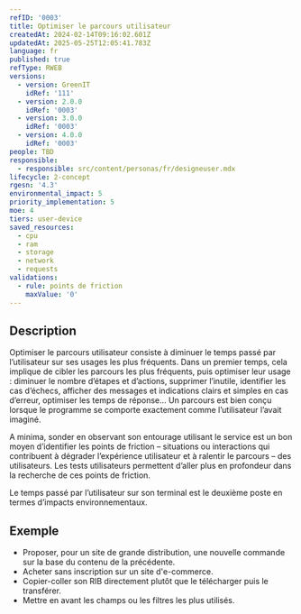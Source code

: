 ```yaml
---
refID: '0003'
title: Optimiser le parcours utilisateur
createdAt: 2024-02-14T09:16:02.601Z
updatedAt: 2025-05-25T12:05:41.783Z
language: fr
published: true
refType: RWEB
versions:
  - version: GreenIT
    idRef: '111'
  - version: 2.0.0
    idRef: '0003'
  - version: 3.0.0
    idRef: '0003'
  - version: 4.0.0
    idRef: '0003'
people: TBD
responsible:
  - responsible: src/content/personas/fr/designeuser.mdx
lifecycle: 2-concept
rgesn: '4.3'
environmental_impact: 5
priority_implementation: 5
moe: 4
tiers: user-device
saved_resources:
  - cpu
  - ram
  - storage
  - network
  - requests
validations:
  - rule: points de friction
    maxValue: '0'
---
```


## Description

Optimiser le parcours utilisateur consiste à diminuer le temps passé par l’utilisateur sur ses usages les plus fréquents. Dans un premier temps, cela implique de cibler les parcours les plus fréquents, puis optimiser leur usage : diminuer le nombre d’étapes et d’actions, supprimer l’inutile, identifier les cas d’échecs, afficher des messages et indications clairs et simples en cas d’erreur, optimiser les temps de réponse... Un parcours est bien conçu lorsque le programme se comporte exactement comme l’utilisateur l’avait imaginé.

A minima, sonder en observant son entourage utilisant le service est un bon moyen d’identifier les points de friction – situations ou interactions qui contribuent à dégrader l’expérience utilisateur et à ralentir le parcours – des utilisateurs. Les tests utilisateurs permettent d’aller plus en profondeur dans la recherche de ces points de friction.

Le temps passé par l’utilisateur sur son terminal est le deuxième poste en termes d’impacts environnementaux.

## Exemple

* Proposer, pour un site de grande distribution, une nouvelle commande sur la base du contenu de la précédente.
* Acheter sans inscription sur un site d'e-commerce.
* Copier-coller son RIB directement plutôt que le télécharger puis le transférer.
* Mettre en avant les champs ou les filtres les plus utilisés.

